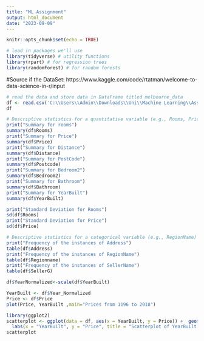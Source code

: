 ---
title: "ML Assignment"
output: html_document
date: "2023-09-09"
---

```{r setup, include=FALSE}
knitr::opts_chunk$set(echo = TRUE)
```

```{r}
# load in packages we'll use
library(tidyverse) # utility functions
library(rpart) # for regression trees
library(randomForest) # for random forests
```

#Source if the DataSet: https://www.kaggle.com/code/rtatman/welcome-to-data-science-in-r/input
```{r}
# read the data and store data in DataFrame titled melbourne_data
df <- read.csv('C:\\Users\\Admin\\Downloads\\Uni\\Machine Learning\\Assignment 1\\Data.csv')
df
```

```{r}
# Descriptive statistics for a quantitative variable (e.g., Rooms, Price, etc)
print("Summary for rooms")
summary(df$Rooms)
print("Summary for Price")
summary(df$Price)
print("Summary for Distance")
summary(df$Distance)
print("Summary for PostCode")
summary(df$Postcode)
print("Summary for Bedroom2")
summary(df$Bedroom2)
print("Summary for Bathroom")
summary(df$Bathroom)
print("Summary for YearBuilt")
summary(df$YearBuilt)
```

```{r}
print("Standard Deviation for Rooms")
sd(df$Rooms)
print("Standard Deviation for Price")
sd(df$Price)
```

```{r}
# Descriptive statistics for a categorical variable (e.g., RegionName)
print("Frequency of the instances of Address")
table(df$Address)
print("Frequency of the instances of RegionName")
table(df$Regionname)
print("Frequency of the instances of SellerName")
table(df$SellerG)
```

```{r}
df$YearNormalized<-scale(df$YearBuilt)
```

```{r}
YearBuilt <- df$Year_Normalized
Price <- df$Price
plot(Price, YearBuilt ,main="Prices from 1196 to 2018")
```

```{r}
library(ggplot2)
scatterplot <- ggplot(data = df, aes(x = YearBuilt, y = Price)) +  geom_point() +  # Add points for the scatterplot
  labs(x = "YearBuilt", y = "Price", title = "Scatterplot of YearBuilt vs. Price")
scatterplot
```




